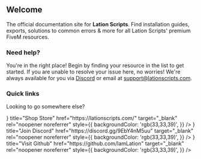 
## Welcome
 
The official documentation site for **Lation Scripts**. Find installation guides, exports, solutions to common errors & more for all Lation Scripts' premium FiveM resources.

### Need help?

You're in the right place! Begin by finding your resource in the list to get started. If you are unable to resolve your issue here, no worries!
We're always available for you via [Discord](https://discord.gg/9EbY4nM5uu) or email at support@lationscripts.com.

### Quick links

Looking to go somewhere else?

<Cards>
    <Cards.Card
        icon={<OpenInNew/>}
        title="Shop Store"
        href="https://lationscripts.com/"
        target="_blank"
        rel="noopener noreferrer"
        style={{
            backgroundColor: 'rgb(33,33,39)',
        }}
    />
    <Cards.Card
        icon={<OpenInNew/>}
        title="Join Discord"
        href="https://discord.gg/9EbY4nM5uu"
        target="_blank"
        rel="noopener noreferrer"
        style={{
            backgroundColor: 'rgb(33,33,39)',
        }}
    />
    <Cards.Card
        icon={<OpenInNew/>}
        title="Visit Github"
        href="https://github.com/IamLation"
        target="_blank"
        rel="noopener noreferrer"
        style={{
            backgroundColor: 'rgb(33,33,39)',
        }}
    />
</Cards>